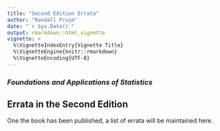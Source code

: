 ```yaml
---
title: "Second Edition Errata"
author: "Randall Pruim"
date: "`r Sys.Date()`"
output: rmarkdown::html_vignette
vignette: >
  %\VignetteIndexEntry{Vignette Title}
  %\VignetteEngine{knitr::rmarkdown}
  %\VignetteEncoding{UTF-8}
---
```


### *Foundations and Applications of Statistics*

## Errata in the Second Edition 

One the book has been published, a list of errata will be maintained here.

